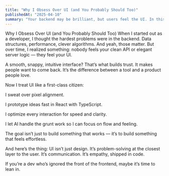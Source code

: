 ```yaml
---
title: "Why I Obsess Over UI (and You Probably Should Too)"
publishedAt: "2025-04-10"
summary: "Your backend may be brilliant, but users feel the UI. In this post, I share why I treat interface design as core engineering — not just aesthetics. A clean, fast, intuitive UI builds trust and makes products lovable. It’s not about showing off skills; it’s about making users feel like everything just works."
---
```


Why I Obsess Over UI (and You Probably Should Too)
When I started out as a developer, I thought the hardest problems were in the backend. Data structures, performance, clever algorithms. And yeah, those matter. But over time, I realized something: nobody feels your clean API or elegant server logic — they feel your UI.

A smooth, snappy, intuitive interface? That’s what builds trust. It makes people want to come back. It’s the difference between a tool and a product people love.

Now I treat UI like a first-class citizen:

I sweat over pixel alignment.

I prototype ideas fast in React with TypeScript.

I optimize every interaction for speed and clarity.

I let AI handle the grunt work so I can focus on flow and feeling.

The goal isn’t just to build something that works — it’s to build something that feels effortless.

And here’s the thing: UI isn’t just design. It’s problem-solving at the closest layer to the user. It’s communication. It’s empathy, shipped in code.

If you’re a dev who’s ignored the front of the frontend, maybe it’s time to lean in.
